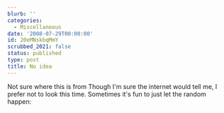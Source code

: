 ```yaml
---
blurb: ''
categories:
  - Miscellaneous
date: '2008-07-29T00:00:00'
id: 20eMNskbqMmY
scrubbed_2021: false
status: published
type: post
title: No idea
---
```


Not sure where this is from Though I'm sure the internet would tell
me, I prefer not to look this time. Sometimes it's fun to just let
the random happen:
